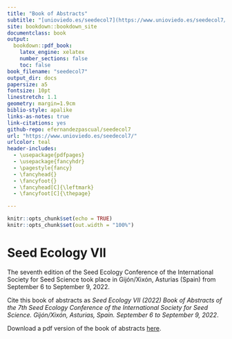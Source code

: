```yaml
--- 
title: "Book of Abstracts"
subtitle: "[unioviedo.es/seedecol7](https://www.unioviedo.es/seedecol7/)"
site: bookdown::bookdown_site
documentclass: book
output: 
  bookdown::pdf_book:
    latex_engine: xelatex
    number_sections: false
    toc: false
book_filename: "seedecol7"
output_dir: docs
papersize: a5
fontsize: 10pt
linestretch: 1.1
geometry: margin=1.9cm
biblio-style: apalike
links-as-notes: true
link-citations: yes
github-repo: efernandezpascual/seedecol7
url: "https://www.unioviedo.es/seedecol7/"
urlcolor: teal
header-includes:
  - \usepackage{pdfpages}
  - \usepackage{fancyhdr}
  - \pagestyle{fancy}
  - \fancyhead{}
  - \fancyfoot{}
  - \fancyhead[C]{\leftmark}
  - \fancyfoot[C]{\thepage}

---
```


```r
knitr::opts_chunk$set(echo = TRUE)
knitr::opts_chunk$set(out.width = "100%")
```

# Seed Ecology VII {-}

The seventh edition of the Seed Ecology Conference of the International Society for Seed Science took place in Gijón/Xixón, Asturias (Spain) from September 6 to September 9, 2022.

Cite this book of abstracts as *Seed Ecology VII (2022) Book of Abstracts of the 7th Seed Ecology Conference of the International Society for Seed Science. Gijón/Xixón, Asturias, Spain. September 6 to September 9, 2022*.

Download a pdf version of the book of abstracts [here](https://raw.githubusercontent.com/efernandezpascual/seedecol7/main/docs/seedecol7.pdf).

\cleardoublepage

\tableofcontents